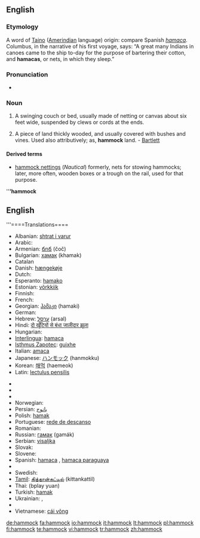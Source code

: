 ==English==

===Etymology===
A word of [[Taino]] ([[Amerindian]] language) origin: compare Spanish ''[[hamaca]]''. Columbus, in the narrative of his first voyage, says: “A great many Indians in canoes came to the ship to-day for the purpose of bartering their cotton, and '''hamacas''', or nets, in which they sleep.”

===Pronunciation===
* {{IPA|/ˈhæmək/}}

===Noun===
{{en-noun}}

# A swinging couch or bed, usually made of netting or canvas about six feet wide, suspended by clews or cords at the ends.
# {{italbrac|Southern US}} A piece of land thickly wooded, and usually covered with bushes and vines. Used also attributively; as, '''hammock''' land. - [[Bartlett]]

====Derived terms====
* [[hammock nettings]] (''Nautical'') formerly, nets for stowing hammocks; later, more often, wooden boxes or a trough on the rail, used for that purpose.

''''''hammock'''
== English ==
'''====Translations====
{{top}}
* Albanian: [[shtrat i varur]]
* Arabic: {{Arab|[[ارجوحة شبكية]]}} {{IPAchar|(’urjūħa šabakíyya)}} {{f}}
* Armenian: [[ճոճ]] (čoč)
* Bulgarian: [[хамак]] (khamak) {{m}}
* Catalan {{t-|ca|hamaca|f}}
* Danish: [[hængekøje]]
* Dutch: {{t+|nl|hangmat|f}}
* Esperanto: [[hamako]]
* Estonian: [[võrkkiik]]
* Finnish: {{t-|fi|riippumatto}}
* French: {{t+|fr|hamac|m}}
* Georgian: [[ჰამაკი]] (hamaki)
* German: {{t-|de|Hängematte|f}}
* Hebrew: [[ערסל]] (arsal) {{m}}
* Hindi: [[दो खूँटियों से बंधा जालीदार झूला]]
* Hungarian: {{t-|hu|függőágy}}
* [[Interlingua]]: [[hamaca]]
* [[Isthmus Zapotec]]: [[guixhe]]
* Italian: [[amaca]] {{f}}
* Japanese: [[ハンモック]] (hanmokku)
* Korean: [[해먹]] (haemeok)
* Latin: [[lectulus pensilis]]
{{mid}}
* {{trreq|Latvian}}
* {{trreq|Lithuanian}}
* {{trreq|Maltese}}
* Norwegian: {{t-|no|hengekøye|f}}
* Persian: [[بانوج]]
* Polish: [[hamak]] {{m}}
* Portuguese: [[rede de descanso]] {{f}}
* Romanian: {{t-|ro|hamac|n}}
* Russian: [[гамак]] (gamák) {{m}}
* Serbian: [[visaljka]] {{f}}
* Slovak: {{t-|sk|hojdacia sieť|f}}
* Slovene: {{t-|viseča mreža}}
* Spanish: [[hamaca]] {{f}}, [[hamaca paraguaya]] {{f}} {{italbrac|Argentina|Uruguay}}
* {{trreq|Swahili}}
* Swedish: {{t+|sv|hängmatta|c}}
* [[Tamil]]: [[கித்தான்கட்டில்]] (kittankattil)
* Thai: {{Thai|[[เปลญวน]]}} (bplay yuan)
* Turkish: [[hamak#Turkish|hamak]]
* Ukrainian: {{t|uk|гамак|m|tr=hamák|sc=Cyrl}}, {{t|uk|підвісне ліжко|tr=pidvísne lížko|sc=Cyrl}}
* {{trreq|Urdu}}
* Vietnamese: [[cái võng]]
{{bottom}}

[[de:hammock]]
[[fa:hammock]]
[[io:hammock]]
[[it:hammock]]
[[lt:hammock]]
[[pl:hammock]]
[[fi:hammock]]
[[te:hammock]]
[[vi:hammock]]
[[tr:hammock]]
[[zh:hammock]]